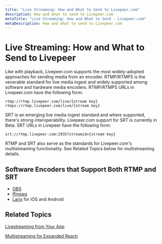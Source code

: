 ```yaml
---
title: "Live Streaming: How and What to Send to Livepeer.com"
description: How and what to send to Livepeer.com
metaTitle: "Live Streaming: How and What to Send - Livepeer.com"
metaDescription: How and what to send to Livepeer.com
---
```


# Live Streaming: How and What to Send to Livepeer

Like with playback, Livepeer.com supports the most widely-adopted approaches for
sending media from an encoder. RTMP/RTMPS is the venerable standard for live
media ingest and widely supported among software and hardware media encoders.
RTMP/RTMPS URLs in Livepeer.com have the following form:

`rtmp://rtmp.livepeer.com/live/{stream key}`
`rtmps://rtmp.livepeer.com/live/{stream key}`

SRT is an emerging live media ingest standard and where supported, there's
strong interoperability. Livepeer.com support for SRT is currently in Beta. SRT
URLs in Livepeer have the following form:

`srt://rtmp.livepeer.com:2935?streamid={stream key}`

RTMP and SRT also serve as the standards for Livepeer.com's multistreaming
functionality. See Related Topics below for multistreaming details.

## Software Encoders that Support Both RTMP and SRT

- [OBS](https://obsproject.com/)
- [ffmpeg](https://ffmpeg.org/)
- [Larix](https://softvelum.com/larix/) for iOS and Android

## Related Topics

[Livestreaming from Your App](../developing-and-prototyping/livestreaming-from-your-app)

[Multistreaming for Expanded Reach](../multistreaming/multistreaming-for-expanded-reach)
